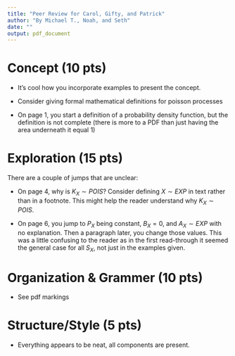 ```yaml
---
title: "Peer Review for Carol, Gifty, and Patrick"
author: "By Michael T., Noah, and Seth"
date: ""
output: pdf_document
---
```


# Concept (10 pts)

- It's cool how you incorporate examples to present the concept.

- Consider giving formal mathematical definitions for poisson processes

- On page 1, you start a definition of a probability density function, but the definition is not complete (there is more to a PDF than just having the area underneath it equal 1)

# Exploration (15 pts)

There are a couple of jumps that are unclear:

- On page 4, why is $K_X \sim POIS$? Consider defining $X \sim EXP$ in text rather than in a footnote. This might help the reader understand why $K_X \sim POIS$.

- On page 6, you jump to $P_X$ being constant, $B_X = 0$,  and $A_X \sim EXP$ with no explanation. Then a paragraph later, you change those values. This was a little confusing to the reader as in the first read-through it seemed the general case for all $S_X$, not just in the examples given.  

# Organization & Grammer (10 pts)

 - See pdf markings


# Structure/Style (5 pts)

- Everything appears to be neat, all components are present.